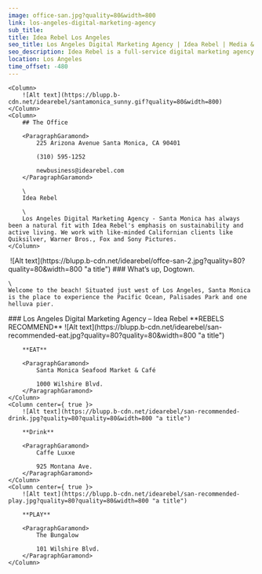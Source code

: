 ```yaml
---
image: office-san.jpg?quality=80&width=800
link: los-angeles-digital-marketing-agency
sub_title:
title: Idea Rebel Los Angeles
seo_title: Los Angeles Digital Marketing Agency | Idea Rebel | Media & Experiences
seo_description: Idea Rebel is a full-service digital marketing agency in Los Angeles offering media buying, strategy, digital experiences, marketing campaigns
location: Los Angeles
time_offset: -480
---
```


<Column2>

    <Column>
        ![Alt text](https://blupp.b-cdn.net/idearebel/santamonica_sunny.gif?quality=80&width=800)
    </Column>
    <Column>
        ## The Office

        <ParagraphGaramond>
            225 Arizona Avenue Santa Monica, CA 90401

            (310) 595-1252

            newbusiness@idearebel.com
        </ParagraphGaramond>

        \
        Idea Rebel

        \
        Los Angeles Digital Marketing Agency - Santa Monica has always been a natural fit with Idea Rebel's emphasis on sustainability and active living. We work with like-minded Californian clients like Quiksilver, Warner Bros., Fox and Sony Pictures.
    </Column>
</Column2>
<Column>
    <Image>
        ![Alt text](https://blupp.b-cdn.net/idearebel/offce-san-2.jpg?quality=80?quality=80&width=800 "a title")
    </Image>
</Column>
<Column>
    ### What’s up, Dogtown.

    \
    Welcome to the beach! Situated just west of Los Angeles, Santa Monica is the place to experience the Pacific Ocean, Palisades Park and one helluva pier.
</Column>
<Column>
    ### Los Angeles Digital Marketing Agency – Idea Rebel
</Column>
<Column center={ true }>
    **REBELS RECOMMEND**
</Column>
<Column3>
    <Column center={ true }>
        ![Alt text](https://blupp.b-cdn.net/idearebel/san-recommended-eat.jpg?quality=80?quality=80&width=800 "a title")

        **EAT**

        <ParagraphGaramond>
            Santa Monica Seafood Market & Café

            1000 Wilshire Blvd.
        </ParagraphGaramond>
    </Column>
    <Column center={ true }>
        ![Alt text](https://blupp.b-cdn.net/idearebel/san-recommended-drink.jpg?quality=80?quality=80&width=800 "a title")

        **Drink**

        <ParagraphGaramond>
            Caffe Luxxe

            925 Montana Ave.
        </ParagraphGaramond>
    </Column>
    <Column center={ true }>
        ![Alt text](https://blupp.b-cdn.net/idearebel/san-recommended-play.jpg?quality=80?quality=80&width=800 "a title")

        **PLAY**

        <ParagraphGaramond>
            The Bungalow

            101 Wilshire Blvd.
        </ParagraphGaramond>
    </Column>
</Column3>
